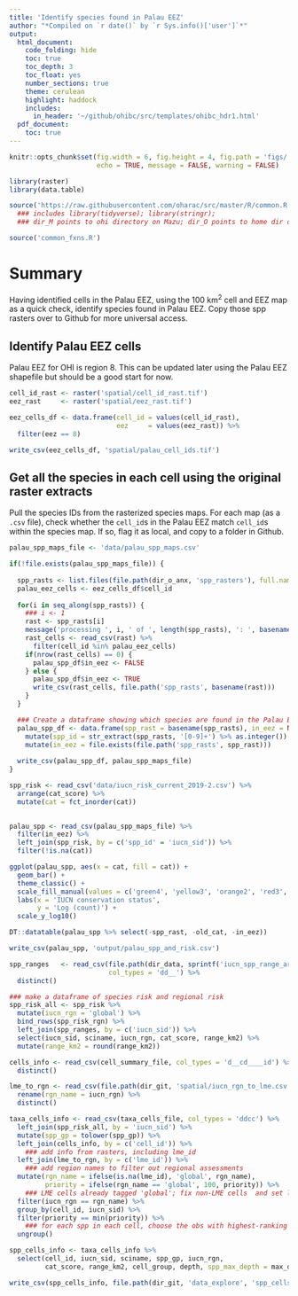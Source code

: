 ```yaml
---
title: 'Identify species found in Palau EEZ'
author: "*Compiled on `r date()` by `r Sys.info()['user']`*"
output: 
  html_document:
    code_folding: hide
    toc: true
    toc_depth: 3
    toc_float: yes
    number_sections: true
    theme: cerulean
    highlight: haddock
    includes: 
      in_header: '~/github/ohibc/src/templates/ohibc_hdr1.html'
  pdf_document:
    toc: true
---
```


``` r

knitr::opts_chunk$set(fig.width = 6, fig.height = 4, fig.path = 'figs/',
                      echo = TRUE, message = FALSE, warning = FALSE)

library(raster)
library(data.table)

source('https://raw.githubusercontent.com/oharac/src/master/R/common.R')
  ### includes library(tidyverse); library(stringr); 
  ### dir_M points to ohi directory on Mazu; dir_O points to home dir on Mazu

source('common_fxns.R')
```

# Summary

Having identified cells in the Palau EEZ, using the 100 km^2^ cell and EEZ map as a quick check, identify species found in Palau EEZ.  Copy those spp rasters over to Github for more universal access.

## Identify Palau EEZ cells

Palau EEZ for OHI is region 8.  This can be updated later using the Palau EEZ shapefile but should be a good start for now.

```r

cell_id_rast <- raster('spatial/cell_id_rast.tif')
eez_rast     <- raster('spatial/eez_rast.tif')

eez_cells_df <- data.frame(cell_id = values(cell_id_rast),
                           eez     = values(eez_rast)) %>%
  filter(eez == 8)

write_csv(eez_cells_df, 'spatial/palau_cell_ids.tif')

```

## Get all the species in each cell using the original raster extracts

Pull the species IDs from the rasterized species maps.  For each map (as a `.csv` file), check whether the `cell_id`s in the Palau EEZ match `cell_id`s within the species map.  If so, flag it as local, and copy to a folder in Github.

``` r

palau_spp_maps_file <- 'data/palau_spp_maps.csv'

if(!file.exists(palau_spp_maps_file)) {
  
  spp_rasts <- list.files(file.path(dir_o_anx, 'spp_rasters'), full.names = TRUE)
  palau_eez_cells <- eez_cells_df$cell_id
  
  for(i in seq_along(spp_rasts)) {
    ### i <- 1
    rast <- spp_rasts[i]
    message('processing ', i, ' of ', length(spp_rasts), ': ', basename(rast))
    rast_cells <- read_csv(rast) %>%
      filter(cell_id %in% palau_eez_cells)
    if(nrow(rast_cells) == 0) {
      palau_spp_df$in_eez <- FALSE
    } else {
      palau_spp_df$in_eez <- TRUE
      write_csv(rast_cells, file.path('spp_rasts', basename(rast)))
    }
  }

  ### Create a dataframe showing which species are found in the Palau EEZ
  palau_spp_df <- data.frame(spp_rast = basename(spp_rasts), in_eez = NA) %>%
    mutate(spp_id = str_extract(spp_rasts, '[0-9]+') %>% as.integer()) %>%
    mutate(in_eez = file.exists(file.path('spp_rasts', spp_rast)))
  
  write_csv(palau_spp_df, palau_spp_maps_file)
}

```

``` r

spp_risk <- read_csv('data/iucn_risk_current_2019-2.csv') %>%
  arrange(cat_score) %>%
  mutate(cat = fct_inorder(cat))
  

palau_spp <- read_csv(palau_spp_maps_file) %>%
  filter(in_eez) %>%
  left_join(spp_risk, by = c('spp_id' = 'iucn_sid')) %>%
  filter(!is.na(cat))

ggplot(palau_spp, aes(x = cat, fill = cat)) +
  geom_bar() +
  theme_classic() +
  scale_fill_manual(values = c('green4', 'yellow3', 'orange2', 'red3', 'red4', 'grey60')) +
  labs(x = 'IUCN conservation status',
       y = 'Log (count)') +
  scale_y_log10()

DT::datatable(palau_spp %>% select(-spp_rast, -old_cat, -in_eez))

write_csv(palau_spp, 'output/palau_spp_and_risk.csv')
```


``` r

spp_ranges   <- read_csv(file.path(dir_data, sprintf('iucn_spp_range_area_%s.csv', api_version)),
                         col_types = 'dd__') %>%
  distinct()

### make a dataframe of species risk and regional risk
spp_risk_all <- spp_risk %>%
  mutate(iucn_rgn = 'global') %>%
  bind_rows(spp_risk_rgn) %>%
  left_join(spp_ranges, by = c('iucn_sid')) %>%
  select(iucn_sid, sciname, iucn_rgn, cat_score, range_km2) %>%
  mutate(range_km2 = round(range_km2))

cells_info <- read_csv(cell_summary_file, col_types = 'd__cd____id') %>%
  distinct()

lme_to_rgn <- read_csv(file.path(dir_git, 'spatial/iucn_rgn_to_lme.csv')) %>%
  rename(rgn_name = iucn_rgn) %>%
  distinct()

taxa_cells_info <- read_csv(taxa_cells_file, col_types = 'ddcc') %>%
  left_join(spp_risk_all, by = 'iucn_sid') %>%
  mutate(spp_gp = tolower(spp_gp)) %>%
  left_join(cells_info, by = c('cell_id')) %>%
    ### add info from rasters, including lme_id
  left_join(lme_to_rgn, by = c('lme_id')) %>%
    ### add region names to filter out regional assessments
  mutate(rgn_name = ifelse(is.na(lme_id), 'global', rgn_name),
         priority = ifelse(rgn_name == 'global', 100, priority)) %>%
    ### LME cells already tagged 'global'; fix non-LME cells  and set low-ranking priority
  filter(iucn_rgn == rgn_name) %>%
  group_by(cell_id, iucn_sid) %>%
  filter(priority == min(priority)) %>%
    ### for each spp in each cell, choose the obs with highest-ranking priority
  ungroup()

spp_cells_info <- taxa_cells_info %>%
  select(cell_id, iucn_sid, sciname, spp_gp, iucn_rgn, 
         cat_score, range_km2, cell_group, depth, spp_max_depth = max_depth)

write_csv(spp_cells_info, file.path(dir_git, 'data_explore', 'spp_cells_scores.csv'))

```



